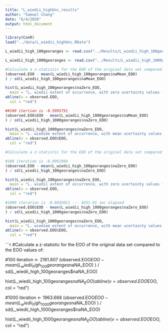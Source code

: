 ```yaml
---
title: "L_wiedii_highUnc_results"
author: "Samuel Chang"
date: "6/4/2020"
output: html_document
---
```

```r
library(ConR)
load("../data/L_wiedii_highUnc.RData")

```

```r
L_wiedii_high_100georanges <- read.csv("../Results/L_wiedii_high_100georanges.csv")

L_wiedii_high_1000georanges <- read.csv("../Results/L_wiedii_high_1000georanges.csv")
```

```r
#Calculate a z-statistic for the EOO of the original data set compared to the EOO values of:
(observed.EOO - mean(L_wiedii_high_100georanges$naMean_EOO)
) / sd(L_wiedii_high_100georanges$naMean_EOO)

hist(L_wiedii_high_100georanges$naZero_EOO,
  main = "L. wiedii extent of occurrence, with zero ucertainty values for NA cells")
abline(v = observed.EOO,
  col = "red")

##100 itertion is -0.5995791
(observed.EOO$EOO - mean(L_wiedii_high_1000georanges$naMean_EOO)
) / sd(L_wiedii_high_1000georanges$naZero_EOO)

hist(L_wiedii_high_1000georanges$naZero_EOO,
  main = "L. wiediee extent of occurrence, with mean ucertainty values for NA cells")
abline(v = observed.EOO$EOO,
  col = "red")

```

```r
#Calculate a z-statistic for the EOO of the original data set compared to the EOO values of:

#100 iteration is -0.9961994
(observed.EOO - mean(L_wiedii_high_100georanges$naZero_EOO)
) / sd(L_wiedii_high_100georanges$naZero_EOO)

hist(L_wiedii_high_100georanges$naZero_EOO,
  main = "L. wiedii extent of occurrence, with zero ucertainty values for NA cells")
abline(v = observed.EOO,
  col = "red")

#1000 iteration is -0.8835011 --- 4551.01 sec elapsed
(observed.EOO$EOO - mean(L_wiedii_high_1000georanges$naZero_EOO)
) / sd(L_wiedii_high_1000georanges$naZero_EOO)

hist(L_wiedii_high_1000georanges$naZero_EOO,
  main = "L. wiediee extent of occurrence, with mean ucertainty values for NA cells")
abline(v = observed.EOO$EOO,
  col = "red")
```

```r
#Calculate a z-statistic for the EOO of the original data set compared to the EOO values of:

#100 iteration <- 2161.807
(observed.EOO$EOO - mean(L_wiedii_high_100georanges$naNA_EOO)
) / sd(L_wiedii_high_100georanges$naNA_EOO)

hist(L_wiedii_high_100georanges$naNA_EOO)
abline(v = observed.EOO$EOO,
  col = "red")

#1000 iteration <- 1963.668
(observed.EOO$EOO - mean(L_wiedii_high_1000georanges$naNA_EOO)
) / sd(L_wiedii_high_1000georanges$naNA_EOO)

hist(L_wiedii_high_1000georanges$naNA_EOO)
abline(v = observed.EOO$EOO, col = "red")